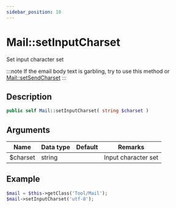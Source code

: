 ```yaml
---
sidebar_position: 10
---
```


# Mail::setInputCharset

Set input character set

:::note
If the email body text is garbling, try to use this method or [Mail::setSendCharset](/docs/fegg/library/mail/methods/setsendcharset)
:::


## Description

```php
public self Mail::setInputCharset( string $charset )
```

## Arguments

| Name     | Data type | Default | Remarks             |
| -------- | --------- | ------- | ------------------- |
| $charset | string    |         | Input character set |


## Example

```php title="Controller"
$mail = $this->getClass('Tool/Mail');
$mail->setInputCharset('utf-8');
```
